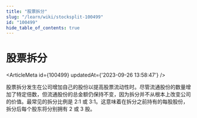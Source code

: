 ```yaml
---
title: "股票拆分"
slug: "/learn/wiki/stocksplit-100499"
id: "100499"
hide_table_of_contents: true
---
```



# 股票拆分

<ArticleMeta id={100499} updatedAt={'2023-09-26 13:58:47'} />
<div className='border-solid border-b border-t-0 my-4 border-[var(--ifm-color-gray-300)]' />

股票拆分发生在公司增加自己的股份以提高股票流动性时。尽管流通股份的数量增加了特定倍数，但流通股份的总金额仍保持不变，因为拆分并不从根本上改变公司的价值。最常见的拆分比例是 2:1 或 3:1。这意味着在拆分之前持有的每股股份，拆分后每个股东将分别拥有 2 或 3 股。
